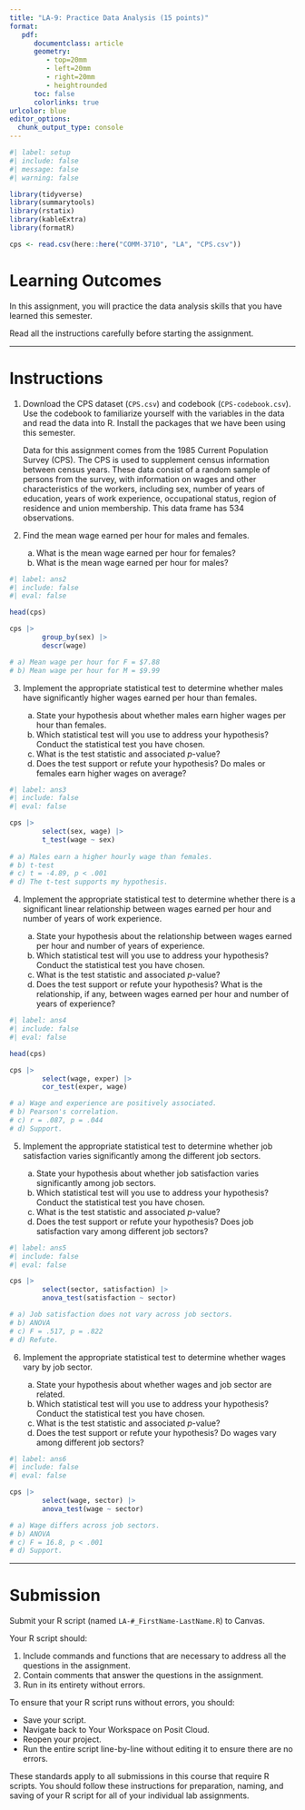 ```yaml
---
title: "LA-9: Practice Data Analysis (15 points)"
format:
   pdf:
      documentclass: article
      geometry:
         - top=20mm
         - left=20mm
         - right=20mm
         - heightrounded
      toc: false
      colorlinks: true
urlcolor: blue
editor_options: 
  chunk_output_type: console
---
```


```r
#| label: setup
#| include: false
#| message: false
#| warning: false

library(tidyverse)
library(summarytools)
library(rstatix)
library(kableExtra)
library(formatR)

cps <- read.csv(here::here("COMM-3710", "LA", "CPS.csv"))

```

# Learning Outcomes

In this assignment, you will practice the data analysis skills that you have learned this semester.

::: callout-tip
Read all the instructions carefully before starting the assignment.
:::

------------------------------------------------------------------------

# Instructions

1)  Download the CPS dataset (`CPS.csv`) and codebook (`CPS-codebook.csv`). Use the codebook to familiarize yourself with the variables in the data and read the data into R. Install the packages that we have been using this semester. 

    Data for this assignment comes from the 1985 Current Population Survey (CPS). The CPS is used to supplement census information between census years. These data consist of a random sample of persons from the survey, with information on wages and other characteristics of the workers, including sex, number of years of education, years of work experience, occupational status, region of residence and union membership. This data frame has 534 observations.

2) Find the mean wage earned per hour for males and females.

   a)  What is the mean wage earned per hour for females?
   b)  What is the mean wage earned per hour for males?
   
```r
#| label: ans2
#| include: false
#| eval: false

head(cps)

cps |> 
        group_by(sex) |> 
        descr(wage)

# a) Mean wage per hour for F = $7.88 
# b) Mean wage per hour for M = $9.99

```

3) Implement the appropriate statistical test to determine whether males have significantly higher wages earned per hour than females.

   a)  State your hypothesis about whether males earn higher wages per hour than females.
   b)  Which statistical test will you use to address your hypothesis? Conduct the statistical test you have chosen.
   c)  What is the test statistic and associated *p*-value?
   d)  Does the test support or refute your hypothesis? Do males or females earn higher wages on average?
   
```r
#| label: ans3
#| include: false
#| eval: false

cps |> 
        select(sex, wage) |> 
        t_test(wage ~ sex)
        
# a) Males earn a higher hourly wage than females.
# b) t-test
# c) t = -4.89, p < .001
# d) The t-test supports my hypothesis.

```
   
4) Implement the appropriate statistical test to determine whether there is a significant linear relationship between wages earned per hour and number of years of work experience.

   a)  State your hypothesis about the relationship between wages earned per hour and number of years of experience.
   b)  Which statistical test will you use to address your hypothesis? Conduct the statistical test you have chosen.
   c)  What is the test statistic and associated *p*-value?
   d)  Does the test support or refute your hypothesis? What is the relationship, if any, between wages earned per hour and number of years of experience?

```r
#| label: ans4
#| include: false
#| eval: false

head(cps)

cps |> 
        select(wage, exper) |> 
        cor_test(exper, wage)

# a) Wage and experience are positively associated.
# b) Pearson's correlation.
# c) r = .087, p = .044
# d) Support.

```

5) Implement the appropriate statistical test to determine whether job satisfaction varies significantly among the different job sectors.

   a)  State your hypothesis about whether job satisfaction varies significantly among job sectors.
   b)  Which statistical test will you use to address your hypothesis? Conduct the statistical test you have chosen.
   c)  What is the test statistic and associated *p*-value?
   d)  Does the test support or refute your hypothesis? Does job satisfaction vary among different job sectors?
   
```r
#| label: ans5
#| include: false
#| eval: false

cps |> 
        select(sector, satisfaction) |> 
        anova_test(satisfaction ~ sector)

# a) Job satisfaction does not vary across job sectors.
# b) ANOVA
# c) F = .517, p = .822
# d) Refute.

```

6) Implement the appropriate statistical test to determine whether wages vary by job sector.

   a)  State your hypothesis about whether wages and job sector  are related.
   b)  Which statistical test will you use to address your hypothesis? Conduct the statistical test you have chosen.
   c)  What is the test statistic and associated *p*-value?
   d)  Does the test support or refute your hypothesis? Do wages vary among different job sectors?

```r
#| label: ans6
#| include: false
#| eval: false

cps |> 
        select(wage, sector) |> 
        anova_test(wage ~ sector)

# a) Wage differs across job sectors.
# b) ANOVA
# c) F = 16.8, p < .001
# d) Support.

```

------------------------------------------------------------------------

# Submission

Submit your R script (named `LA-#_FirstName-LastName.R`) to Canvas.

Your R script should:

1)  Include commands and functions that are necessary to address all the questions in the assignment.
2)  Contain comments that answer the questions in the assignment.
3)  Run in its entirety without errors.

To ensure that your R script runs without errors, you should:

-   Save your script.
-   Navigate back to Your Workspace on Posit Cloud.
-   Reopen your project.
-   Run the entire script line-by-line without editing it to ensure there are no errors.

::: callout-important
These standards apply to all submissions in this course that require R scripts. You should follow these instructions for preparation, naming, and saving of your R script for all of your individual lab assignments.
:::
